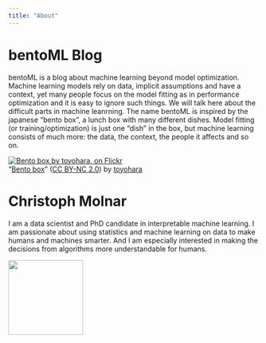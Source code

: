 ```yaml
---
title: "About"
---
```


# bentoML Blog

bentoML is a blog about machine learning beyond model optimization.
Machine learning models rely on data, implicit assumptions and have a context, yet many people focus on the model fitting as in performance optimization and it is easy to ignore such things.
We will talk here about the difficult parts in machine leanrning.
The name bentoML is inspired by the japanese "bento box", a lunch box with many different dishes.
Model fitting (or training/optimization) is just one "dish" in the box, but machine learning consists of much more: the data, the context, the people it affects  and so on.

<aside>
<div data-about="https://farm9.static.flickr.com/8063/8202112368_a7bf99a91c_m.jpg">
<a href='https://www.flickr.com/photos/toyohara/8202112368/' target='_blank'><img xmlns:dct='http://purl.org/dc/terms/' href='http://purl.org/dc/dcmitype/StillImage' rel='dct:type' src='https://farm9.static.flickr.com/8063/8202112368_a7bf99a91c_m.jpg' alt='Bento box by toyohara, on Flickr' title='Bento box by toyohara, on Flickr' border='0'/></a><br/>“<a href='https://www.flickr.com/photos/toyohara/8202112368/' target='_blank'>Bento box</a>” (<a rel='license' href='https://creativecommons.org/licenses/by-nc/2.0/' target='_blank'>CC BY-NC 2.0</a>) by <a xmlns:cc='http://creativecommons.org/ns#' rel='cc:attributionURL' property='cc:attributionName' href='https://www.flickr.com/people/toyohara/' target='_blank'>toyohara</a>
</div>
</aside>


# Christoph Molnar
I am a data scientist and PhD candidate in interpretable machine learning. 
I am passionate about using statistics and machine learning on data to make humans and machines smarter.
And I am especially interested in making the decisions from algorithms more understandable for humans. 

<aside>
<img src="images/profile.png" alt="" title="Christoph's profile picture." border="0" style="width: 150px"/>
</aside>

<!--
I am the author of the book "Interpretable Machine Learning", which is freely available as [a website](https://christoph.github.io/interpretable-ml-book/) and as ebook and PDF on [Leanpub](https://leanpub.com/interpretable-machine-learning/).
The book is completely open source, written with R and `bookdown` and available on my [Github](http://github.com/christophM/interpretable-ml-book).
This means, when you find a typo or so, you can [create an issue](https://github.com/christophM/interpretable-ml-book/issues/new) or fix it yourself and make a pull request.
If you are not familiar with git, you can also write an email.

<aside>
<img src="images/cover.jpg" alt="" title="Cover of the book on Interpretable Machine Learning." border="0" style="width: 150px"/>
</aside>

-->


